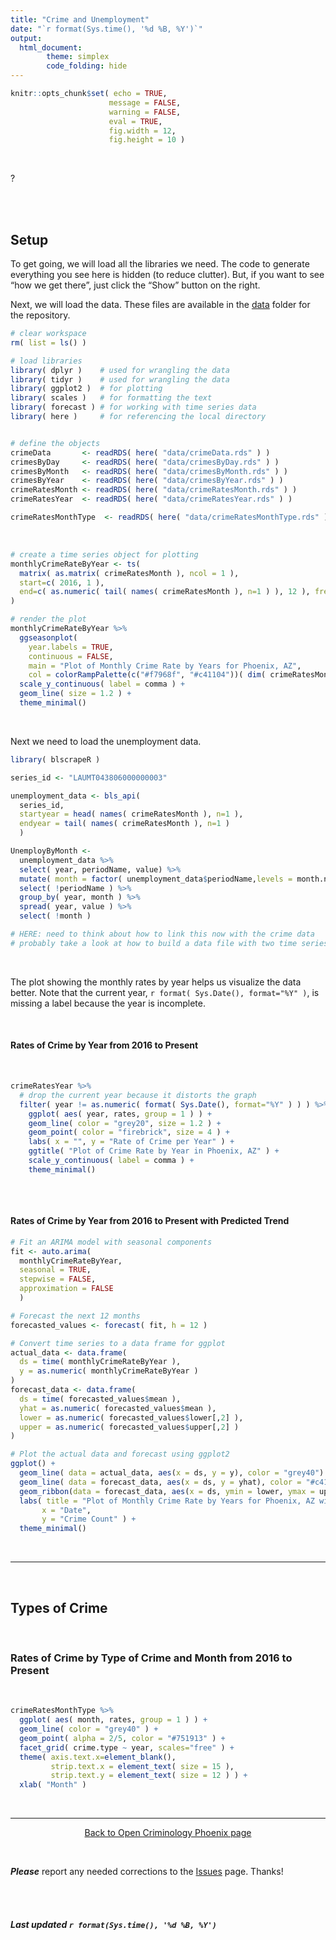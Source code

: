 ```yaml
---
title: "Crime and Unemployment"
date: "`r format(Sys.time(), '%d %B, %Y')`"
output: 
  html_document:
        theme: simplex 
        code_folding: hide
---
```


```r

knitr::opts_chunk$set( echo = TRUE, 
                      message = FALSE, 
                      warning = FALSE, 
                      eval = TRUE,
                      fig.width = 12, 
                      fig.height = 10 )

```

<br>

?

<br><br>

## Setup

To get going, we will load all the libraries we need. The code to generate everything you see here is hidden (to reduce clutter). But, if you want to see “how we get there”, just click the “Show” button on the right. 

Next, we will load the data. These files are available in the [data](https://jacobtnyoung.github.io/OpenCrimPhx/data/data) folder for the repository.


```r

# clear workspace
rm( list = ls() )

# load libraries
library( dplyr )    # used for wrangling the data
library( tidyr )    # used for wrangling the data
library( ggplot2 )  # for plotting
library( scales )   # for formatting the text
library( forecast ) # for working with time series data
library( here )     # for referencing the local directory


# define the objects
crimeData       <- readRDS( here( "data/crimeData.rds" ) )
crimesByDay     <- readRDS( here( "data/crimesByDay.rds" ) )
crimesByMonth   <- readRDS( here( "data/crimesByMonth.rds" ) )
crimesByYear    <- readRDS( here( "data/crimesByYear.rds" ) )
crimeRatesMonth <- readRDS( here( "data/crimeRatesMonth.rds" ) )
crimeRatesYear  <- readRDS( here( "data/crimeRatesYear.rds" ) )

crimeRatesMonthType  <- readRDS( here( "data/crimeRatesMonthType.rds" ) )

```

<br>

```r

# create a time series object for plotting
monthlyCrimeRateByYear <- ts(
  matrix( as.matrix( crimeRatesMonth ), ncol = 1 ), 
  start=c( 2016, 1 ), 
  end=c( as.numeric( tail( names( crimeRatesMonth ), n=1 ) ), 12 ), frequency=12
)

# render the plot
monthlyCrimeRateByYear %>% 
  ggseasonplot(
    year.labels = TRUE,
    continuous = FALSE,
    main = "Plot of Monthly Crime Rate by Years for Phoenix, AZ",
    col = colorRampPalette(c("#f7968f", "#c41104"))( dim( crimeRatesMonth )[2] ) ) + 
  scale_y_continuous( label = comma ) +
  geom_line( size = 1.2 ) +
  theme_minimal() 

```

<br>

Next we need to load the unemployment data.

```r

library( blscrapeR )

series_id <- "LAUMT043806000000003"

unemployment_data <- bls_api( 
  series_id, 
  startyear = head( names( crimeRatesMonth ), n=1 ), 
  endyear = tail( names( crimeRatesMonth ), n=1 )
  )

UnemployByMonth <- 
  unemployment_data %>% 
  select( year, periodName, value) %>%
  mutate( month = factor( unemployment_data$periodName,levels = month.name ) ) %>% 
  select( !periodName ) %>% 
  group_by( year, month ) %>% 
  spread( year, value ) %>% 
  select( !month )

# HERE: need to think about how to link this now with the crime data
# probably take a look at how to build a data file with two time series


```


<br>

The plot showing the monthly rates by year helps us visualize the data better. Note that the current year, `r format( Sys.Date(), format="%Y" )`, is missing a label because the year is incomplete.

<br>

#### Rates of Crime by Year from 2016 to Present

<br>

```r

crimeRatesYear %>%
  # drop the current year because it distorts the graph
  filter( year != as.numeric( format( Sys.Date(), format="%Y" ) ) ) %>%
    ggplot( aes( year, rates, group = 1 ) ) +
    geom_line( color = "grey20", size = 1.2 ) +
    geom_point( color = "firebrick", size = 4 ) +
    labs( x = "", y = "Rate of Crime per Year" ) + 
    ggtitle( "Plot of Crime Rate by Year in Phoenix, AZ" ) +
    scale_y_continuous( label = comma ) +
    theme_minimal() 
 

```

<br>

#### Rates of Crime by Year from 2016 to Present with Predicted Trend

```r

# Fit an ARIMA model with seasonal components
fit <- auto.arima( 
  monthlyCrimeRateByYear, 
  seasonal = TRUE, 
  stepwise = FALSE, 
  approximation = FALSE 
  )

# Forecast the next 12 months
forecasted_values <- forecast( fit, h = 12 )

# Convert time series to a data frame for ggplot
actual_data <- data.frame(
  ds = time( monthlyCrimeRateByYear ),
  y = as.numeric( monthlyCrimeRateByYear )
)
forecast_data <- data.frame(
  ds = time( forecasted_values$mean ),
  yhat = as.numeric( forecasted_values$mean ),
  lower = as.numeric( forecasted_values$lower[,2] ),
  upper = as.numeric( forecasted_values$upper[,2] )
)

# Plot the actual data and forecast using ggplot2
ggplot() +
  geom_line( data = actual_data, aes(x = ds, y = y), color = "grey40") +  # Actual data
  geom_line( data = forecast_data, aes(x = ds, y = yhat), color = "#c41104", linetype = "dashed") +  # Forecasted data
  geom_ribbon(data = forecast_data, aes(x = ds, ymin = lower, ymax = upper), alpha = 0.2) +  # Confidence interval
  labs( title = "Plot of Monthly Crime Rate by Years for Phoenix, AZ with Predicted Trend",
       x = "Date",
       y = "Crime Count" ) +
  theme_minimal()

```

<br>

----

<br>

## Types of Crime

<br>

### Rates of Crime by Type of Crime and Month from 2016 to Present

<br>

```r

crimeRatesMonthType %>% 
  ggplot( aes( month, rates, group = 1 ) ) +
  geom_line( color = "grey40" ) +
  geom_point( alpha = 2/5, color = "#751913" ) +
  facet_grid( crime.type ~ year, scales="free" ) +
  theme( axis.text.x=element_blank(), 
         strip.text.x = element_text( size = 15 ),
         strip.text.y = element_text( size = 12 ) ) +
  xlab( "Month" )

```

<br>

----

<p align="center">
[Back to Open Criminology Phoenix page](https://jacobtnyoung.github.io/OpenCrimPhx/)
</p>

<br>

***Please*** report any needed corrections to the [Issues](https://github.com/jacobtnyoung/OpenCrimPhx/issues/new) page. Thanks!

<br><br>

###### ***Last updated `r format(Sys.time(), '%d %B, %Y')`***